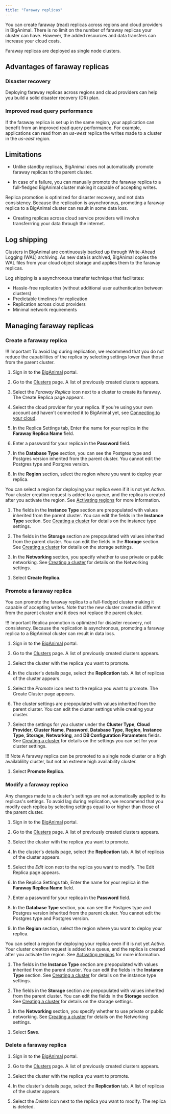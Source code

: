 ```yaml
---
title: "Faraway replicas"
---
```


You can create faraway (read) replicas across regions and cloud providers in BigAnimal. There is no limit on the number of faraway replicas your cluster can have. However, the added resources and data transfers can increase your cloud costs. 

Faraway replicas are deployed as single node clusters.

## Advantages of faraway replicas

### Disaster recovery

Deploying faraway replicas across regions and cloud providers can help you build a solid disaster recovery (DR) plan. 

### Improved read query performance

If the faraway replica is set up in the same region, your application can benefit from an improved read query performance. For example, applications can read from an *us-west* replica the writes made to a cluster in the *us-east* region.

## Limitations

- Unlike standby replicas, BigAnimal does not automatically promote faraway replicas to the parent cluster. 

- In case of a failure, you can manually promote the faraway replica to a full-fledged BigAnimal cluster making it capable of accepting writes.
 
 Replica promotion is optimized for disaster recovery, and not data consistency. Because the replication is asynchronous, promoting a faraway replica to a BigAnimal cluster can result in some data loss.

- Creating replicas across cloud service providers will involve transferrring your data through the internet. 
<!-- What are the security protocols used? -->


## Log shipping

Clusters in BigAnimal are continuously backed up through Write-Ahead Logging (WAL) archiving. As new data is archived, BigAnimal copies the WAL files from your cloud object storage and applies them to the faraway replicas. 

Log shipping is a asynchronous transfer technique that facilitates:
- Hassle-free replication (without additional user authentication between clusters)
- Predictable timelines for replication
- Replication across cloud providers
- Minimal network requirements

## Managing faraway replicas

### Create a faraway replica

!!! Important
     To avoid lag during replication, we recommend that you do not reduce the capabilities of the replica by selecting settings lower than those from the parent cluster.

1. Sign in to the [BigAnimal](https://portal.biganimal.com/) portal.

1. Go to the [Clusters](https://portal.biganimal.com/clusters) page. A list of previously created clusters appears.

1. Select the *Faraway Replica* icon next to a cluster to create its faraway. The Create Replica page appears.

1. Select the cloud provider for your replica. If you're using your own account and haven't connected it to BigAnimal yet, see [Connecting to your cloud](/biganimal/latest/getting_started/02_connecting_to_your_cloud).

1. In the Replica Settings tab, Enter the name for your replica in the **Faraway Replica Name** field.

1.  Enter a password for your replica in the **Password** field.

1.  In the **Database Type** section, you can see the Postgres type and Postgres version inherited from the parent cluster. You cannot edit the Postgres type and Postgres version. 

1.  In the **Region** section, select the region where you want to deploy your replica.

 You can select a region for deploying your replica even if it is not yet *Active*. Your cluster creation request is added to a queue, and the replica is created after you activate the region. See [Activating regions](/biganimal/latest/getting_started/activating_regions) for more information.
 
1.  The fields in the **Instance Type** section are prepopulated with values inherited from the parent cluster. You can edit the fields in the **Instance Type** section. See [Creating a cluster](/biganimal/latest/getting_started/creating_a_cluster/) for details on the instance type settings.

1.  The fields in the **Storage** section are prepopulated with values inherited from the parent cluster. You can edit the fields in the **Storage** section. See [Creating a cluster](/biganimal/latest/getting_started/creating_a_cluster/) for details on the storage settings.
 
1.  In the **Networking** section, you specify whether to use private or public networking. See [Creating a cluster](/biganimal/latest/getting_started/creating_a_cluster/) for details on the Networking settings.
<!-- not sure if this section is editable -->

1. Select **Create Replica**. 


### Promote a faraway replica

You can promote the faraway replica to a full-fledged cluster making it capable of accepting writes. Note that the new cluster created is different from the parent cluster and it does not replace the parent cluster.

!!! Important
    Replica promotion is optimized for disaster recovery, not consistency. Because the replication is asynchronous, promoting a faraway replica to a BigAnimal cluster can result in data loss.


1. Sign in to the [BigAnimal](https://portal.biganimal.com/) portal.

1. Go to the [Clusters](https://portal.biganimal.com/clusters) page. A list of previously created clusters appears.

1. Select the cluster with the replica you want to promote.

1. In the cluster's details page, select the **Replication** tab. A list of replicas of the cluster appears.

1. Select the *Promote* icon next to the replica you want to promote. The Create Cluster page appears. 

1. The cluster settings are prepopulated with values inherited from the parent cluster. You can edit the cluster settings while creating your cluster. 

1. Select the settings for you cluster under the **Cluster Type**, **Cloud Provider**, **Cluster Name**, **Password**, **Database Type**, **Region**, **Instance Type**, **Storage**, **Networking**, and **DB Configuration Parameters** fields. See [Creating a cluster](/biganimal/latest/getting_started/creating_a_cluster/) for details on the settings you can set for your cluster settings.

 !!! Note
     A faraway replica can be promoted to a single node cluster or a high availablility cluster, but not an extreme high availability cluster. 

1. Select **Promote Replica**. 
 

### Modify a faraway replica

Any changes made to a cluster's settings are not automatically applied to its replicas's settings. To avoid lag during replication, we recommend that you modify each replica by selecting settings equal to or higher than those of the parent cluster.

1. Sign in to the [BigAnimal](https://portal.biganimal.com/) portal.

1. Go to the [Clusters](https://portal.biganimal.com/clusters) page. A list of previously created clusters appears.

1. Select the cluster with the replica you want to promote.

1. In the cluster's details page, select the **Replication** tab. A list of replicas of the cluster appears.

1. Select the *Edit* icon next to the replica you want to modify. The Edit Replica page appears. 

1. In the Replica Settings tab, Enter the name for your replica in the **Faraway Replica Name** field.

1.  Enter a password for your replica in the **Password** field.

1.  In the **Database Type** section, you can see the Postgres type and Postgres version inherited from the parent cluster. You cannot edit the Postgres type and Postgres version. 

1.  In the **Region** section, select the region where you want to deploy your replica.

 You can select a region for deploying your replica even if it is not yet *Active*. Your cluster creation request is added to a queue, and the replica is created after you activate the region. See [Activating regions](/biganimal/latest/getting_started/activating_regions) for more information.
 
1.  The fields in the **Instance Type** section are prepopulated with values inherited from the parent cluster. You can edit the fields in the **Instance Type** section. See [Creating a cluster](/biganimal/latest/getting_started/creating_a_cluster/) for details on the instance type settings.

1.  The fields in the **Storage** section are prepopulated with values inherited from the parent cluster. You can edit the fields in the **Storage** section. See [Creating a cluster](/biganimal/latest/getting_started/creating_a_cluster/) for details on the storage settings.
 
1.  In the **Networking** section, you specify whether to use private or public networking. See [Creating a cluster](/biganimal/latest/getting_started/creating_a_cluster/) for details on the Networking settings.
<!-- not sure if this section is editable -->

1. Select **Save**. 

### Delete a faraway replica

1. Sign in to the [BigAnimal](https://portal.biganimal.com/) portal.

1. Go to the [Clusters](https://portal.biganimal.com/clusters) page. A list of previously created clusters appears.

1. Select the cluster with the replica you want to promote.

1. In the cluster's details page, select the **Replication** tab. A list of replicas of the cluster appears.

1. Select the *Delete* icon next to the replica you want to modify. The replica is deleted.

